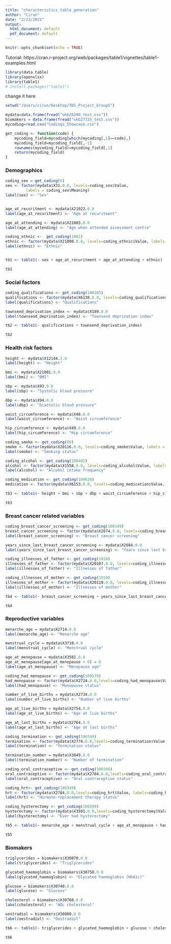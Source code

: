 ```yaml
---
title: "characteristics_table_generation"
author: "Cirun"
date: "2/23/2021"
output:
  html_document: default
  pdf_document: default
---
```


```r
knitr::opts_chunk$set(echo = TRUE)
```

Tutorial:
https://cran.r-project.org/web/packages/table1/vignettes/table1-examples.html

```r
library(data.table)
library(openxlsx)
library(table1)
# install.packages("table1")
```

change it here
```r
setwd("/Users/cirun/Desktop/TDS_Project_Group5")
```


```r
mydata=data.frame(fread("ukb26390_test.csv"))
biomakers = data.frame(fread("ukb27725_test.csv"))
mycoding=read.csv("Codings_Showcase.csv")
```

```r
get_coding <- function(code) {
    mycoding_field=mycoding[which(mycoding[,1]==code),]
    mycoding_field=mycoding_field[,-1]
    rownames(mycoding_field)=mycoding_field[,1]
    return(mycoding_field)
}
```

### Demographics
```r
coding_sex = get_coding(9)
sex <- factor(mydata$X31.0.0, levels=coding_sex$Value,
         labels = coding_sex$Meaning)
label(sex) <- "Sex"


age_at_recuritment <- mydata$X21022.0.0
label(age_at_recuritment) <- "Age at recuritment"

age_at_attending <- mydata$X21003.0.0
label(age_at_attending) <- "Age when attended assessment centre"

coding_ethnic <-  get_coding(1001)
ethnic <- factor(mydata$X21000.0.0, levels=coding_ethnic$Value, labels = coding_ethnic$Meaning)
label(ethnic) <- "Ethnic"


tb1 <- table1(~ sex + age_at_recuritment + age_at_attending + ethnic)

tb1
```

### Social factors
```r
coding_qualifications <- get_coding(100305)
qualifications <- factor(mydata$X6138.0.0, levels=coding_qualifications$Value, labels = coding_qualifications$Meaning)
label(qualifications) <- "Qualifications"

townsend_deprivation_index <- mydata$X189.0.0
label(townsend_deprivation_index) <- "Townsend deprivation index"

tb2 <- table1(~ qualifications + townsend_deprivation_index)

tb2
```

### Health risk factors
```r
height <- mydata$X12144.2.0
label(height) <- "Height"

bmi <- mydata$X21001.0.0
label(bmi) <- "BMI"

sbp <- mydata$X93.0.0
label(sbp) <- "Systolic blood pressure"

dbp <- mydata$X94.0.0
label(dbp) <- "Diastolic blood pressure"

waist_circumference <- mydata$X48.0.0
label(waist_circumference) <- "Waist circumference"

hip_circumference <- mydata$X49.0.0
label(hip_circumference) <- "Hip circumference"

coding_smoke <- get_coding(90)
smoke <- factor(mydata$X20116.0.0, levels=coding_smoke$Value, labels = coding_smoke$Meaning)
label(smoke) <- "Smoking status"

coding_alcohol <- get_coding(100402)
alcohol <- factor(mydata$X1558.0.0, levels=coding_alcohol$Value, labels = coding_alcohol$Meaning)
label(alcohol) <- "Alcohol intake frequency"

coding_medication <- get_coding(100626)
medication <- factor(mydata$X6153.0.0, levels=coding_medication$Value, labels = coding_medication$Meaning)

tb3 <- table1(~ height + bmi + sbp + dbp + waist_circumference + hip_circumference + smoke + alcohol + medication)

tb3
```

### Breast cancer related variables

```r
coding_breast_cancer_screening <- get_coding(100349)
breast_cancer_screening <- factor(mydata$X2674.0.0, levels=coding_breast_cancer_screening$Value, labels = coding_breast_cancer_screening$Meaning)
label(breast_cancer_screening) <- "Breast cancer screening"

years_since_last_breast_cancer_screening <- mydata$X2684.0.0
label(years_since_last_breast_cancer_screening) <- "Years since last breast cancer screening"

coding_illnesses_of_father <- get_coding(1010)
illnesses_of_father <- factor(mydata$X20107.0.0, levels=coding_illnesses_of_father$Value, labels = coding_illnesses_of_father$Meaning)
label(illnesses_of_father) <- "Illnesses of father"

coding_illnesses_of_mother <- get_coding(1010)
illnesses_of_mother <- factor(mydata$X20110.0.0, levels=coding_illnesses_of_mother$Value, labels = coding_illnesses_of_mother$Meaning)
label(illnesses_of_mother) <- "Illnesses of mother"

tb4 <- table1(~ breast_cancer_screening + years_since_last_breast_cancer_screening + illnesses_of_father + illnesses_of_mother)

tb4
```

### Reproductive variables
```r
menarche_age = mydata$X2714.0.0
label(menarche_age) <- "Menarche age"

menstrual_cycle = mydata$X3710.0.0
label(menstrual_cycle) <- "Menstrual cycle"

age_at_menopause = mydata$X3581.0.0
age_at_menopause[age_at_menopause < 0] = 0
label(age_at_menopause) <- "Menopause age"

coding_had_menopause <- get_coding(100579)
had_menopause <- factor(mydata$X2724.0.0,levels=coding_had_menopause$Value, labels=coding_had_menopause$Meaning)
label(had_menopause) <- "Menopause status"

number_of_live_births = mydata$X2734.0.0
label(number_of_live_births) <- "Number of live births"

age_at_live_births = mydata$X2754.0.0
label(age_at_live_births) <- "Age at live births"

age_at_last_births = mydata$X2764.0.0
label(age_at_last_births) <- "Age at last births"

coding_termination <- get_coding(100349)
termination <- factor(mydata$X2774.0.0,levels=coding_termination$Value, labels=coding_termination$Meaning)
label(termination) <- "Termination status"

termination_number = mydata$X3849.0.0
label(termination_number) <- "Number of termination"

coding_oral_contraceptive <- get_coding(100349)
oral_contraceptive <- factor(mydata$X2784.0.0,levels=coding_oral_contraceptive$Value, labels=coding_oral_contraceptive$Meaning)
label(oral_contraceptive) <- "Oral contraceptive status"

coding_hrt<- get_coding(100349)
hrt <- factor(mydata$X2784.0.0,levels=coding_hrt$Value, labels=coding_hrt$Meaning)
label(hrt) <- "Hormone-replacement therapy status"

coding_hysterectomy <- get_coding(100599)
hysterectomy <- factor(mydata$X3591.0.0,levels=coding_hysterectomy$Value, labels=coding_hysterectomy$Meaning)
label(hysterectomy) <- "Ever had hysterectomy"

tb5 <- table1(~ menarche_age + menstrual_cycle + age_at_menopause + had_menopause + number_of_live_births + age_at_live_births + age_at_last_births + termination + termination_number + oral_contraceptive + hrt + hysterectomy)

tb5
```

### Biomakers
```r
triglycerides = biomakers$X30870.0.0
label(triglycerides) <- "Triglycerides"

glycated_haemoglobin = biomakers$X30750.0.0
label(glycated_haemoglobin) <- "Glycated haemoglobin (HbA1c)"

glucose = biomakers$X30740.0.0
label(glucose) <- "Glucose"

cholesterol = biomakers$X30760.0.0
label(cholesterol) <- "HDL cholesterol"

oestradiol = biomakers$X30800.0.0
label(oestradiol) <- "Oestradiol"

tb6 <- table1(~ triglycerides + glycated_haemoglobin + glucose + cholesterol + oestradiol)

tb6
```